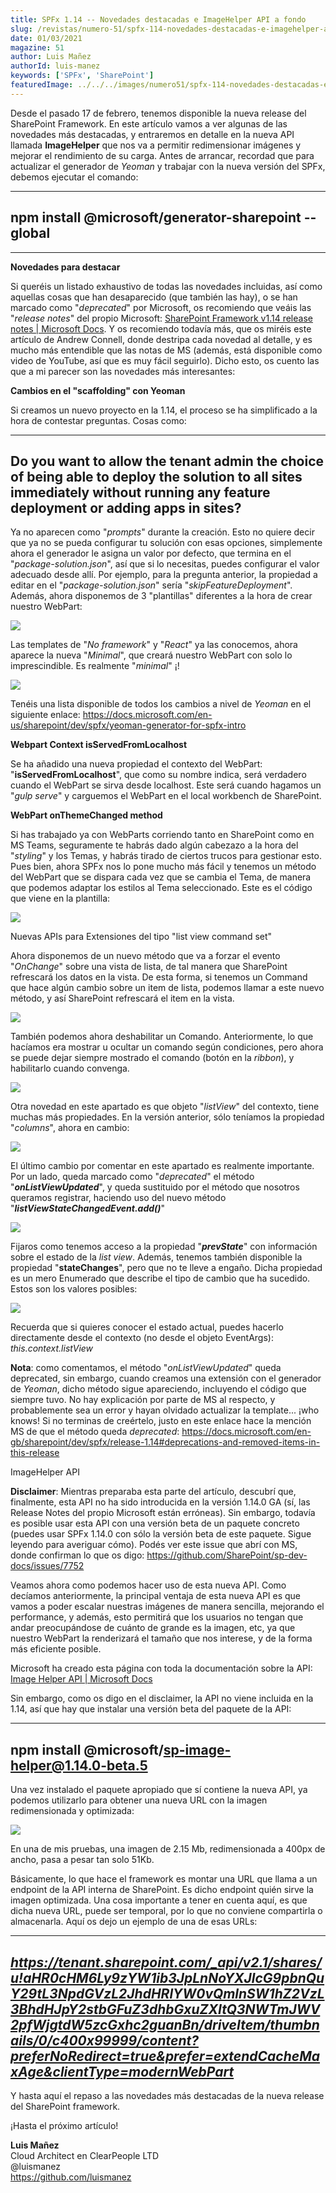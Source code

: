 ```yaml
---
title: SPFx 1.14 -- Novedades destacadas e ImageHelper API a fondo
slug: /revistas/numero-51/spfx-114-novedades-destacadas-e-imagehelper-api-a-fondo
date: 01/03/2021
magazine: 51
author: Luis Mañez
authorId: luis-manez
keywords: ['SPFx', 'SharePoint']
featuredImage: ../../../images/numero51/spfx-114-novedades-destacadas-e-imagehelper-api-a-fondo/image1.png
---
```



Desde el pasado 17 de febrero, tenemos disponible la nueva release del
SharePoint Framework. En este artículo vamos a ver algunas de las
novedades más destacadas, y entraremos en detalle en la nueva API
llamada **ImageHelper** que nos va a permitir redimensionar imágenes y
mejorar el rendimiento de su carga. Antes de arrancar, recordad que para
actualizar el generador de *Yeoman* y trabajar con la nueva versión del
SPFx, debemos ejecutar el comando:

  -----------------------------------------------------------------------
  npm install @microsoft/generator-sharepoint --global
  -----------------------------------------------------------------------

  -----------------------------------------------------------------------

**Novedades para destacar**

Si queréis un listado exhaustivo de todas las novedades incluidas, así
como aquellas cosas que han desaparecido (que también las hay), o se han
marcado como "*deprecated*" por Microsoft, os recomiendo que veáis las
"*release notes*" del propio Microsoft: [SharePoint Framework v1.14
release notes | Microsoft
Docs](https://docs.microsoft.com/en-gb/sharepoint/dev/spfx/release-1.14).
Y os recomiendo todavía más, que os miréis este artículo de Andrew
Connell, donde destripa cada novedad al detalle, y es mucho más
entendible que las notas de MS (además, está disponible como video de
YouTube, así que es muy fácil seguirlo). Dicho esto, os cuento las que a
mi parecer son las novedades más interesantes:

**Cambios en el "scaffolding" con Yeoman**

Si creamos un nuevo proyecto en la 1.14, el proceso se ha simplificado a
la hora de contestar preguntas. Cosas como:

  -----------------------------------------------------------------------
  Do you want to allow the tenant admin the choice of being able to
  deploy the solution to all sites immediately without running any
  feature deployment or adding apps in sites?
  -----------------------------------------------------------------------

Ya no aparecen como "*prompts*" durante la creación. Esto no quiere
decir que ya no se pueda configurar tu solución con esas opciones,
simplemente ahora el generador le asigna un valor por defecto, que
termina en el "*package-solution.json*", así que si lo necesitas, puedes
configurar el valor adecuado desde allí. Por ejemplo, para la pregunta
anterior, la propiedad a editar en el "*package-solution.json*" sería
"*skipFeatureDeployment*". Además, ahora disponemos de 3 "plantillas"
diferentes a la hora de crear nuestro WebPart:

![](../../../images/numero51/spfx-114-novedades-destacadas-e-imagehelper-api-a-fondo/image1.png)

Las templates de "*No framework*" y "*React*" ya las conocemos, ahora
aparece la nueva "*Minimal*", que creará nuestro WebPart con solo lo
imprescindible. Es realmente "*minimal*" ¡!

![](../../../images/numero51/spfx-114-novedades-destacadas-e-imagehelper-api-a-fondo/image2.png)

Tenéis una lista disponible de todos los cambios a nivel de *Yeoman* en
el siguiente enlace:
https://docs.microsoft.com/en-us/sharepoint/dev/spfx/yeoman-generator-for-spfx-intro

**Webpart Context isServedFromLocalhost**

Se ha añadido una nueva propiedad el contexto del WebPart:
"**isServedFromLocalhost**", que como su nombre indica, será verdadero
cuando el WebPart se sirva desde localhost. Este será cuando hagamos un
"*gulp serve*" y carguemos el WebPart en el local workbench de
SharePoint.

**WebPart onThemeChanged method**

Si has trabajado ya con WebParts corriendo tanto en SharePoint como en
MS Teams, seguramente te habrás dado algún cabezazo a la hora del
"*styling*" y los Temas, y habrás tirado de ciertos trucos para
gestionar esto. Pues bien, ahora SPFx nos lo pone mucho más fácil y
tenemos un método del WebPart que se dispara cada vez que se cambia el
Tema, de manera que podemos adaptar los estilos al Tema seleccionado.
Este es el código que viene en la plantilla:

![](../../../images/numero51/spfx-114-novedades-destacadas-e-imagehelper-api-a-fondo/image3.png)

Nuevas APIs para Extensiones del tipo "list view command set"

Ahora disponemos de un nuevo método que va a forzar el evento
"*OnChange*" sobre una vista de lista, de tal manera que SharePoint
refrescará los datos en la vista. De esta forma, si tenemos un Command
que hace algún cambio sobre un item de lista, podemos llamar a este
nuevo método, y así SharePoint refrescará el item en la vista.

![](../../../images/numero51/spfx-114-novedades-destacadas-e-imagehelper-api-a-fondo/image4.png)

También podemos ahora deshabilitar un Comando. Anteriormente, lo que
hacíamos era mostrar u ocultar un comando según condiciones, pero ahora
se puede dejar siempre mostrado el comando (botón en la *ribbon*), y
habilitarlo cuando convenga.

![](../../../images/numero51/spfx-114-novedades-destacadas-e-imagehelper-api-a-fondo/image5.png)

Otra novedad en este apartado es que objeto "*listView*" del contexto,
tiene muchas más propiedades. En la versión anterior, sólo teníamos la
propiedad "*columns*", ahora en cambio:

![](../../../images/numero51/spfx-114-novedades-destacadas-e-imagehelper-api-a-fondo/image6.png)

El último cambio por comentar en este apartado es realmente importante.
Por un lado, queda marcado como "*deprecated*" el método
"***onListViewUpdated***", y queda sustituido por el método que nosotros
queramos registrar, haciendo uso del nuevo método
"***listViewStateChangedEvent.add()***"

![](../../../images/numero51/spfx-114-novedades-destacadas-e-imagehelper-api-a-fondo/image7.png)

Fijaros como tenemos acceso a la propiedad "***prevState***" con
información sobre el estado de la *list view*. Además, tenemos también
disponible la propiedad "**stateChanges**", pero que no te lleve a
engaño. Dicha propiedad es un mero Enumerado que describe el tipo de
cambio que ha sucedido. Estos son los valores posibles:

![](../../../images/numero51/spfx-114-novedades-destacadas-e-imagehelper-api-a-fondo/image8.png)

Recuerda que si quieres conocer el estado actual, puedes hacerlo
directamente desde el contexto (no desde el objeto EventArgs):
*this.context.listView*

**Nota**: como comentamos, el método "*onListViewUpdated*" queda
deprecated, sin embargo, cuando creamos una extensión con el generador
de *Yeoman*, dicho método sigue apareciendo, incluyendo el código que
siempre tuvo. No hay explicación por parte de MS al respecto, y
probablemente sea un error y hayan olvidado actualizar la template...
¡who knows!
Si no terminas de creértelo, justo en este enlace hace la mención MS de
que el método queda *deprecated*:
https://docs.microsoft.com/en-gb/sharepoint/dev/spfx/release-1.14#deprecations-and-removed-items-in-this-release

ImageHelper API

**Disclaimer**: Mientras preparaba esta parte del artículo, descubrí
que, finalmente, esta API no ha sido introducida en la versión 1.14.0 GA
(sí, las Release Notes del propio Microsoft están erróneas). Sin
embargo, todavía es posible usar esta API con una versión beta de un
paquete concreto (puedes usar SPFx 1.14.0 con sólo la versión beta de
este paquete. Sigue leyendo para averiguar cómo). Podés ver este issue
que abrí con MS, donde confirman lo que os digo:
https://github.com/SharePoint/sp-dev-docs/issues/7752

Veamos ahora como podemos hacer uso de esta nueva API. Como decíamos
anteriormente, la principal ventaja de esta nueva API es que vamos a
poder escalar nuestras imágenes de manera sencilla, mejorando el
performance, y además, esto permitirá que los usuarios no tengan que
andar preocupándose de cuánto de grande es la imagen, etc, ya que
nuestro WebPart la renderizará el tamaño que nos interese, y de la forma
más eficiente posible.

Microsoft ha creado esta página con toda la documentación sobre la API:
[Image Helper API | Microsoft
Docs](https://docs.microsoft.com/en-gb/sharepoint/dev/spfx/image-helper-api)

Sin embargo, como os digo en el disclaimer, la API no viene incluida en
la 1.14, así que hay que instalar una versión beta del paquete de la
API:

  -----------------------------------------------------------------------
  npm install @microsoft/sp-image-helper@1.14.0-beta.5
  -----------------------------------------------------------------------

Una vez instalado el paquete apropiado que sí contiene la nueva API, ya
podemos utilizarlo para obtener una nueva URL con la imagen
redimensionada y optimizada:

![](../../../images/numero51/spfx-114-novedades-destacadas-e-imagehelper-api-a-fondo/image9.png)

En una de mis pruebas, una imagen de 2.15
Mb, redimensionada a 400px de ancho, pasa a pesar tan solo 51Kb.

Básicamente, lo que hace el framework es montar una URL que llama a un
endpoint de la API interna de SharePoint. Es dicho endpoint quién sirve
la imagen optimizada. Una cosa importante a tener en cuenta aquí, es que
dicha nueva URL, puede ser temporal, por lo que no conviene compartirla
o almacenarla. Aquí os dejo un ejemplo de una de esas URLs:

  ------------------------------------------------------------------------------------------------------------------------------------------------------------------------------------------------------------------------------------------------------------------------------------------------------------
  *https://tenant.sharepoint.com/_api/v2.1/shares/u!aHR0cHM6Ly9zYW1ib3JpLnNoYXJlcG9pbnQuY29tL3NpdGVzL2JhdHRlYW0vQmlnSW1hZ2VzL3BhdHJpY2stbGFuZ3dhbGxuZXItQ3NWTmJWV2pfWjgtdW5zcGxhc2guanBn/driveItem/thumbnails/0/c400x99999/content?preferNoRedirect=true&prefer=extendCacheMaxAge&clientType=modernWebPart*
  ------------------------------------------------------------------------------------------------------------------------------------------------------------------------------------------------------------------------------------------------------------------------------------------------------------

Y hasta aquí el repaso a las novedades más destacadas de la nueva
release del SharePoint framework.

¡Hasta el próximo artículo!

**Luis Mañez** <br /> 
Cloud Architect en ClearPeople LTD <br /> 
@luismanez <br /> 
https://github.com/luismanez